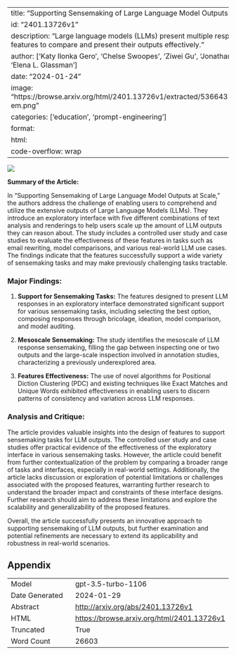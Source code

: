 
---
title: "Supporting Sensemaking of Large Language Model Outputs at Scale"
id: "2401.13726v1"
description: "Large language models (LLMs) present multiple responses. We design features to compare and present their outputs effectively."
author: ['Katy Ilonka Gero', 'Chelse Swoopes', 'Ziwei Gu', 'Jonathan K. Kummerfeld', 'Elena L. Glassman']
date: "2024-01-24"
image: "https://browse.arxiv.org/html/2401.13726v1/extracted/5366437/figures/features-em.png"
categories: ['education', 'prompt-engineering']
format:
  html:
    code-overflow: wrap
---

![](https://browse.arxiv.org/html/2401.13726v1/extracted/5366437/figures/features-em.png)

**Summary of the Article:**

In "Supporting Sensemaking of Large Language Model Outputs at Scale," the authors address the challenge of enabling users to comprehend and utilize the extensive outputs of Large Language Models (LLMs). They introduce an exploratory interface with five different combinations of text analysis and renderings to help users scale up the amount of LLM outputs they can reason about. The study includes a controlled user study and case studies to evaluate the effectiveness of these features in tasks such as email rewriting, model comparisons, and various real-world LLM use cases. The findings indicate that the features successfully support a wide variety of sensemaking tasks and may make previously challenging tasks tractable.

### Major Findings:
1. **Support for Sensemaking Tasks:** The features designed to present LLM responses in an exploratory interface demonstrated significant support for various sensemaking tasks, including selecting the best option, composing responses through bricolage, ideation, model comparison, and model auditing.
  
2. **Mesoscale Sensemaking:** The study identifies the mesoscale of LLM response sensemaking, filling the gap between inspecting one or two outputs and the large-scale inspection involved in annotation studies, characterizing a previously underexplored area.

3. **Features Effectiveness:** The use of novel algorithms for Positional Diction Clustering (PDC) and existing techniques like Exact Matches and Unique Words exhibited effectiveness in enabling users to discern patterns of consistency and variation across LLM responses.

### Analysis and Critique:
The article provides valuable insights into the design of features to support sensemaking tasks for LLM outputs. The controlled user study and case studies offer practical evidence of the effectiveness of the exploratory interface in various sensemaking tasks. However, the article could benefit from further contextualization of the problem by comparing a broader range of tasks and interfaces, especially in real-world settings. Additionally, the article lacks discussion or exploration of potential limitations or challenges associated with the proposed features, warranting further research to understand the broader impact and constraints of these interface designs. Further research should aim to address these limitations and explore the scalability and generalizability of the proposed features.

Overall, the article successfully presents an innovative approach to supporting sensemaking of LLM outputs, but further examination and potential refinements are necessary to extend its applicability and robustness in real-world scenarios.

## Appendix

|          |          |
|----------|----------|
| Model     | gpt-3.5-turbo-1106       |
| Date Generated     | 2024-01-29       |
| Abstract | [http://arxiv.org/abs/2401.13726v1](http://arxiv.org/abs/2401.13726v1)        |
| HTML     | [https://browse.arxiv.org/html/2401.13726v1](https://browse.arxiv.org/html/2401.13726v1)       |
| Truncated       | True       |
| Word Count       | 26603       |